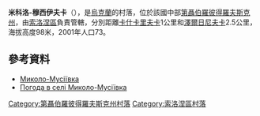 {{coord|47|59|4|N|34|20|0|E|scale:30000_region:UA|display=title}}

'''米科洛-穆西伊夫卡'''（{{lang-uk|Миколо-Мусіївка}}），是[[烏克蘭|烏克蘭]]的村落，位於該國中部[[第聶伯羅彼得羅夫斯克州|第聶伯羅彼得羅夫斯克州]]，由[[索洛涅區|索洛涅區]]負責管轄，分別距離[[卡什卡里夫卡|卡什卡里夫卡]]1公里和[[澤爾日尼夫卡|澤爾日尼夫卡]]2.5公里，海拔高度98米，2001年人口73。

==參考資料==
*[http://gska2.rada.gov.ua/pls/z7502/A005?rdat1=06.12.2007&rf7571=6424 Миколо-Мусіївка]{{dead link|date=2018年4月 |bot=InternetArchiveBot |fix-attempted=yes }}
* [http://weather.in.ua/ua/dnepropetrovskaja/15629 Погода в селі Миколо-Мусіївка] {{Wayback|url=http://weather.in.ua/ua/dnepropetrovskaja/15629 |date=20160607150356 }}

{{DEFAULTSORT:Миколо-Мусіївка}}
[[Category:第聶伯羅彼得羅夫斯克州村落|Category:第聶伯羅彼得羅夫斯克州村落]]
[[Category:索洛涅區村落|Category:索洛涅區村落]]


{{Dnipropetrovsk-geo-stub}}